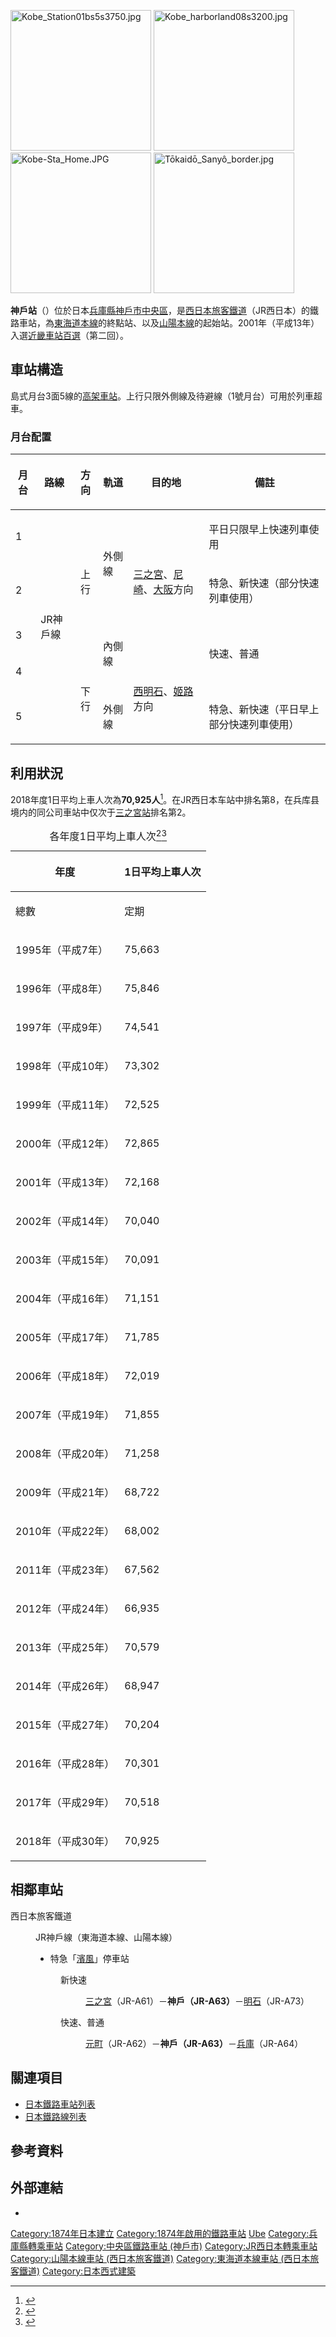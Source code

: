  {{NoteTA |G1=Railway |G2=Transport
|1=zh:神戶站; zh-cn:神户站; zh-tw:神戶車站; zh-hk:神戶站;
}}
{{日本車站資訊
|公司色       = #0072bc
|文字色     = 
|站名       = 神戶站
|圖片       = Kobe_station_north_side.JPG
|pxl       = 
|圖片說明   = 車站全景（北口側望）
|日文原名   = 神戸
|平假名   = こうべ
|羅馬拼音   = Kōbe
|電報略號   = コヘ
|所在地     = {{JPN}}[[兵庫縣|兵庫縣]][[神戶市|神戶市]][[中央區_(神戶市)|中央區]]{{link-ja|相生町 (神戶市)|相生町 (神戸市)|相生町}}三丁目1番1號
|車站構造     = [[高架車站|高架車站]]
|月台配置     = 3面5線
|啟用年月日 = 1874年（[[明治|明治]]7年）5月11日
|廢站年月日 = 
|乘客人數   = 70,925
|上下車人次   = 
|統計年度   = 2018年
|轉車       = [[海港園地站|海港園地站]]（[[海岸線_(神戶市營地下鐵)|海岸線]]）<br /> [[高速神戶站|高速神戶站]]（[[神戶高速線|神戶高速線]]） 
|備註       = 直營站（管理站）<br />設有[[綠窗口|綠窗口]]<br />[[File:JR_area_SHIN.png|15px]] [[特定都區市內|神戶市內]]車站（中心車站）
|全寬備註   = * 元町方向為東海道本線，兵庫方向為山陽本線
|adjacent = {{Adjacent stations|system=西日本旅客鐵道近畿地域路線|line=KA JR神戶線|left=元町|right=兵庫|note-left=JR-A62<br />1.7km|note-mid='''JR-A63'''<br />距離[[東京站|東京]]589.5km<br />距離[[大阪站|大阪]]33.1km|note-right=JR-A64<br />1.8km}}
}}
[[File:Kobe_Station01bs5s3750.jpg|225px]]
[[File:Kobe_harborland08s3200.jpg|225px]]
[[File:Kobe-Sta_Home.JPG|225px]]
[[File:Tōkaidō_Sanyô_border.jpg|225px]]

'''神戶站'''（{{jpn|j=神戸駅|kyu=神戸驛|hg=こうべえき|hgt=かうべえき|rm=Kōbe eki|f=y}}）位於日本[[兵庫縣|兵庫縣]][[神戶市|神戶市]][[中央區_(神戶市)|中央區]]，是[[西日本旅客鐵道|西日本旅客鐵道]]（JR西日本）的鐵路車站，為[[東海道本線|東海道本線]]的終點站、以及[[山陽本線|山陽本線]]的起始站。2001年（平成13年）入選[[近畿車站百選|近畿車站百選]]（第二回）。

== 車站構造 ==
島式月台3面5線的[[高架車站|高架車站]]。上行只限外側線及待避線（1號月台）可用於列車超車。

=== 月台配置 ===
{| class="wikitable"
!月台<!-- 事業者側による呼称 --->!!路線!!方向!!軌道!!目的地!!備註
|-
! 1
| rowspan="5"| {{JR西路線記號|K|A}} JR神戶線
|rowspan=3 style="text-align:center" | 上行
|rowspan=2|外側線
| rowspan="3"|[[三之宮站|三之宮]]、[[尼崎站_(JR西日本)|尼崎]]、[[大阪站|大阪]]方向
| 平日只限早上快速列車使用
|-
! 2
| 特急、新快速（部分快速列車使用）
|-
! 3
|rowspan=2|內側線
| rowspan="2"| 快速、普通
|-
! 4
|rowspan=2 style="text-align:center" | 下行
| rowspan="2"|[[西明石站|西明石]]、[[姬路站|姬路]]方向
|-
! 5
|外側線
| 特急、新快速（平日早上部分快速列車使用）
|}

== 利用狀況 ==
2018年度1日平均上車人次為'''70,925人'''<ref name="jrwesttoukei">{{Cite web |url=https://www.westjr.co.jp/company/info/issue/data/ |title=JR西日本「データで見るJR西日本」 |accessdate=2020-02-23 |archive-date=2019-10-22 |archive-url=https://web.archive.org/web/20191022231923/https://www.westjr.co.jp/company/info/issue/data/ |dead-url=no }}</ref>。在JR西日本车站中排名第8，在兵库县境内的同公司車站中仅次于[[三之宮站|三之宮站]]排名第2。
{| class="wikitable" style="text-align:right;"
|-
|+各年度1日平均上車人次<ref>{{Cite web |url=http://web.pref.hyogo.lg.jp/ac08/ac08_1_000000124.html |title=兵庫県統計書 |accessdate=2020-02-23 |archive-date=2017-08-30 |archive-url=https://web.archive.org/web/20170830150056/http://web.pref.hyogo.lg.jp/ac08/ac08_1_000000124.html |dead-url=no }}</ref><ref>{{Cite web |url=http://www.city.kobe.lg.jp/information/data/statistics/toukei/toukeisho/index.html |title=神戸市統計書 |accessdate=2020-02-23 |archive-date=2019-10-18 |archive-url=https://web.archive.org/web/20191018232749/http://www.city.kobe.lg.jp/information/data/statistics/toukei/toukeisho/index.html |dead-url=no }}</ref>
!rowspan="2"|年度
!colspan="2"|1日平均上車人次
|-
!總數
!定期
|-
|1995年（平成{{0}}7年）
| 75,663 || 49,747 
|-
|1996年（平成{{0}}8年）
| 75,846 || 50,103
|-
|1997年（平成{{0}}9年）
| 74,541 || 50,396
|-
|1998年（平成10年）
| 73,302 || 49,787
|-
|1999年（平成11年）
| 72,525 || 49,675
|-
|2000年（平成12年）
| 72,865 || 50,262
|-
|2001年（平成13年）
| 72,168 || 50,321
|-
|2002年（平成14年）
| 70,040 || 49,176
|-
|2003年（平成15年）
| 70,091 || 49,269
|-
|2004年（平成16年）
| 71,151 || 49,947
|-
|2005年（平成17年）
| 71,785 || 50,205
|-
|2006年（平成18年）
| 72,019 || 50,376
|-
|2007年（平成19年）
| 71,855 || 50,367
|-
|2008年（平成20年）
| 71,258 || 49,975
|-
|2009年（平成21年）
| 68,722 || 48,771
|-
|2010年（平成22年）
| 68,002 || 48,375
|-
|2011年（平成23年）
| 67,562 || 47,697
|-
|2012年（平成24年）
| 66,935 || 46,749
|-
|2013年（平成25年）
| 70,579 || 47,529
|-
|2014年（平成26年）
| 68,947 || 46,571
|-
|2015年（平成27年）
| 70,204 || 46,994
|-
|2016年（平成28年）
| 70,301 || 46,725
|-
|2017年（平成29年）
| 70,518 || 46,588
|-
|2018年（平成30年）
| 70,925 || 
|}

== 相鄰車站 ==
; 西日本旅客鐵道
: {{JR西路線記號|K|A}} JR神戶線（東海道本線、山陽本線）
:* 特急「[[濱風號列車|濱風]]」停車站<!--詳細は列車記事参照のこと--->
:: {{Color|#0072bc|■}}新快速
::: [[三之宮站|三之宮]]（JR-A61）－'''神戶（JR-A63）'''－[[明石站|明石]]（JR-A73）
:: {{Color|#ff6600|■}}快速、{{Color|#999|■}}普通
::: [[元町站_(兵庫縣)|元町]]（JR-A62）－'''神戶（JR-A63）'''－[[兵庫站|兵庫]]（JR-A64）

== 關連項目 ==
* [[日本鐵路車站列表|日本鐵路車站列表]]
* [[日本鐵路線列表|日本鐵路線列表]]
== 參考資料 ==
{{Reflist}}
== 外部連結 ==
{{Commons|Category:Kobe Station (Hyōgo)}}
* {{外部連結/JR西日本車站|0610145|神戶}}
{{JR神戶線}}
{{近畿车站百选}}
{{DEFAULTSORT:Kobe}}
{{Portal bar|日本|日本鐵路|兵庫|鐵路}}
[[Category:1874年日本建立|Category:1874年日本建立]]
[[Category:1874年啟用的鐵路車站|Category:1874年啟用的鐵路車站]]
[[Category:日本鐵路車站_Ko|Ube]]
[[Category:兵庫縣轉乘車站|Category:兵庫縣轉乘車站]]
[[Category:中央區鐵路車站_(神戶市)|Category:中央區鐵路車站 (神戶市)]]
[[Category:JR西日本轉乘車站|Category:JR西日本轉乘車站]]
[[Category:山陽本線車站_(西日本旅客鐵道)|Category:山陽本線車站 (西日本旅客鐵道)]]
[[Category:東海道本線車站_(西日本旅客鐵道)|Category:東海道本線車站 (西日本旅客鐵道)]]
[[Category:日本西式建築|Category:日本西式建築]]